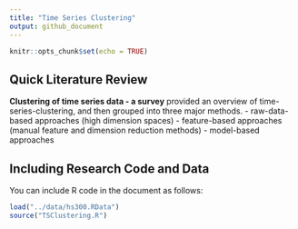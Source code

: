 ```yaml
---
title: "Time Series Clustering"
output: github_document
---
```


```r
knitr::opts_chunk$set(echo = TRUE)
```

## Quick Literature Review

**Clustering of time series data - a survey** provided an overview of time-series-clustering, and then grouped into three major methods.
- raw-data-based approaches (high dimension spaces)
- feature-based approaches (manual feature and dimension reduction methods)
- model-based approaches

## Including Research Code and Data

You can include R code in the document as follows:

```r
load("../data/hs300.RData")
source("TSClustering.R")
```




